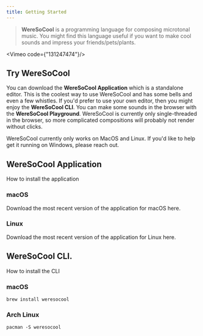 ```yaml
---
title: Getting Started
---
```


> **<CoolText>WereSoCool</CoolText>** is a programming language for composing microtonal music. You might find this language useful if you want to make cool sounds and impress your friends/pets/plants. 

<Vimeo code={"131247474"}/>

## Try WereSoCool

You can download the **<CoolText>WereSoCool Application</CoolText>** which is a standalone editor. This is the coolest way to use WereSoCool and has some bells and even a few whistles. If you'd prefer to use your own editor, then you might enjoy the **<CoolText>WereSoCool CLI</CoolText>**. You can make some sounds in the browser with the **<CoolText>WereSoCool Playground</CoolText>**. WereSoCool is currently only single-threaded in the browser, so more complicated compositions will probably not render without clicks.

WereSoCool currently only works on MacOS and Linux. If you'd like to help get it running on Windows, please reach out. 

<Break/>

## WereSoCool Application 
How to install the application

### macOS
Download the most recent version of the application for macOS here.

### Linux
Download the most recent version of the application for Linux here.

<Break/>

## WereSoCool CLI.
How to install the CLI

### macOS
`brew install weresocool`

### Arch Linux
`pacman -S weresocool`



